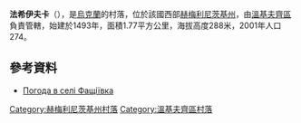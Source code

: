 {{coord|49|10|29|N|27|9|53|E|scale:100000|display=title}}

'''法希伊夫卡'''（{{lang-uk|Фащіївка}}），是[[烏克蘭|烏克蘭]]的村落，位於該國西部[[赫梅利尼茨基州|赫梅利尼茨基州]]，由[[溫基夫齊區|溫基夫齊區]]負責管轄，始建於1493年，面積1.77平方公里，海拔高度288米，2001年人口274。

==參考資料==
* [http://weather.in.ua/ua/hmel'nickaja/27048 Погода в селі Фащіївка] {{Wayback|url=http://weather.in.ua/ua/hmel%27nickaja/27048 |date=20111220092303 }}

{{DEFAULTSORT:Фащіївка}}
[[Category:赫梅利尼茨基州村落|Category:赫梅利尼茨基州村落]]
[[Category:溫基夫齊區村落|Category:溫基夫齊區村落]]


{{Khmelnytskyi-geo-stub}}
